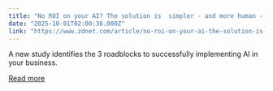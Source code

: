 ```yaml
---
title: "No ROI on your AI? The solution is  simpler - and more human - than you think"
date: "2025-10-01T02:00:36.000Z"
link: "https://www.zdnet.com/article/no-roi-on-your-ai-the-solution-is-simpler-and-more-human-than-you-think/"
---
```


A new study identifies the 3 roadblocks to successfully implementing AI in your business.

[Read more](https://www.zdnet.com/article/no-roi-on-your-ai-the-solution-is-simpler-and-more-human-than-you-think/)

